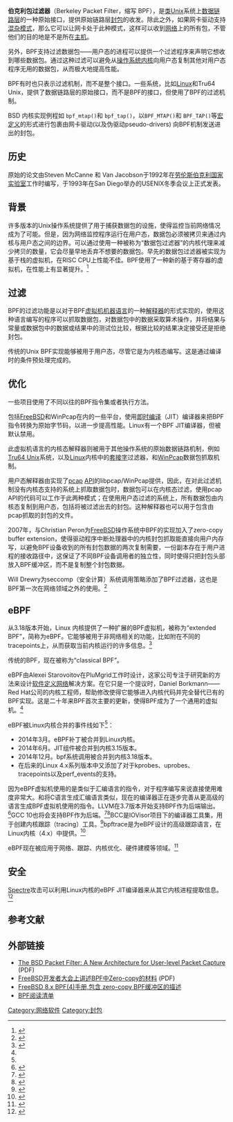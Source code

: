 {{Expert|subject=计算机科学|time=2011-12-08}}
'''伯克利包过滤器'''（Berkeley Packet Filter，缩写 BPF），是[[类Unix|类Unix]]系统上[[数据链路层|数据链路层]]的一种原始接口，提供原始链路层[[封包|封包]]的收发。除此之外，如果网卡驱动支持[[混杂模式|混杂模式]]，那么它可以让网卡处于此种模式，这样可以收到[[网络|网络]]上的所有包，不管他们的目的地是不是所在[[主机|主机]]。

另外，BPF支持过滤数据包——用户态的进程可以提供一个过滤程序来声明它想收到哪些数据包。通过这种过滤可以避免从[[操作系统|操作系统]][[内核|内核]]向用户态复制其他对用户态程序无用的数据包，从而极大地提高性能。

BPF有时也只表示过滤机制，而不是整个接口。一些系统，比如[[Linux|Linux]]和Tru64 Unix，提供了数据链路层的原始接口，而不是BPF的接口，但使用了BPF的过滤机制。

BSD 内核实现例程如 <code>bpf_mtap()</code>和 <code>bpf_tap()</code>，以<code>BPF_MTAP()</code>和 <code>BPF_TAP()</code>等[[宏定义|宏定义]]的形式进行包裹由网卡驱动(以及伪驱动pseudo-drivers) 向BPF机制发送进出的封包。

== 历史 ==
原始的论文由Steven McCanne 和 Van Jacobson于1992年在[[劳伦斯伯克利国家实验室|劳伦斯伯克利国家实验室]]工作时编写，于1993年在San Diego举办的USENIX冬季会议上正式发表。

== 背景 ==
许多版本的Unix操作系统提供了用于捕获数据包的设施，使得监控当前网络情况成为了可能。但是，因为网络监控程序运行在用户态，数据包必须被拷贝来通过内核与用户态之间的边界。可以通过使用一种被称为“数据包过滤器”的内核代理来减少拷贝的数量，它会尽量早地丢弃不想要的数据包。早先的数据包过滤器被实现为基于栈的虚拟机，在RISC CPU上性能不佳。BPF使用了一种新的基于寄存器的虚拟机，在性能上有显著提升。<ref>{{Cite journal|title=The BSD Packet Filter: A New Architecture for User-level Packet Capture|url=http://dl.acm.org/citation.cfm?id=1267303.1267305|last=McCanne|first=Steven|last2=Jacobson|first2=Van|date=1993|journal=Proceedings of the USENIX Winter 1993 Conference Proceedings on USENIX Winter 1993 Conference Proceedings|publisher=USENIX Association|series=USENIX'93|location=Berkeley, CA, USA|pages=2–2}}</ref>

== 过滤 ==
BPF的过滤功能是以对于BPF[[虚拟机|虚拟机]][[机器语言|机器语言]]的一种[[解释器|解释器]]的形式实现的，使用这种语言编写的程序可以抓取数据包，对数据包中的数据采取算术操作，并将结果与常量或数据包中的数据或结果中的测试位比较，根据比较的结果决定接受还是拒绝封包。

传统的Unix BPF实现能够被用于用户态，尽管它是为内核态编写。这是通过编译时的条件预处理完成的。

== 优化 ==
一些项目使用了不同以往的BPF指令集或者执行方法。

包括[[FreeBSD|FreeBSD]]和WinPcap在内的一些平台，使用[[JIT|即时编译]]（JIT）编译器来把BPF指令转换为原始字节码，以进一步提高性能。Linux有一个BPF JIT编译器，但被默认禁用。

此虚拟机语言的内核态解释器则被用于其他操作系统的原始数据链路机制，例如[[Tru64_Unix|Tru64 Unix]]系统，以及[[Linux|Linux]]内核中的[[套接字|套接字]]过滤器，和[[WinPcap|WinPcap]]数据包抓取机制。

用户态解释器由实现了[[pcap|pcap]] [[API|API]]的libpcap/WinPcap提供，因此，在对此过滤机制没有内核态支持的系统上抓取数据包时，数据包可以在内核态过滤，使用pcap API的代码可以工作于此两种模式；在使用用户态过滤的系统上，所有数据包由内核态复制到用户态，包括将被过滤出去的封包。这种解释器也可以用于包含由pcap抓取的封包的文件。

2007年，{{link-en|Robert Watson|Robert Watson (computer scientist)}}与Christian Peron为[[FreeBSD|FreeBSD]]操作系统中BPF的实现加入了zero-copy buffer extension，使得驱动程序中断处理器中的内核封包抓取能直接向用户内存写，以避免BPF设备收到的所有封包数据的两次复制需要，一份副本存在于用户进程的接收路径中，这保证了不同BPF设备调用者的独立性，同时使得只把封包头部放入BPF缓冲区，而不是复制整个封包数据。

Will Drewry为seccomp（安全计算）系统调用策略添加了BPF过滤器，这也是BPF第一次在网络领域之外的使用。<ref name=":0">{{Cite book|chapter=Chapter 2. Technology Background|url=https://book.douban.com/subject/34467459/|publisher=Addison Wesley|date=2019-11-04|isbn=9780136554820|first=Brendan|last=Gregg|title=BPF Performance Tools|year=|location=|pages=|access-date=2019-10-04|archive-date=2019-10-04|archive-url=https://web.archive.org/web/20191004004134/https://book.douban.com/subject/34467459/|dead-url=no}}</ref>

== eBPF ==
从3.18版本开始，Linux 内核提供了一种扩展的BPF虚拟机，被称为“extended BPF”，简称为eBPF。它能够被用于非网络相关的功能，比如附在不同的tracepoints上，从而获取当前内核运行的许多信息。<ref>{{Cite web|title=Extending extended BPF [LWN.net]|url=https://lwn.net/Articles/603983/|accessdate=2019-10-02|work=lwn.net|archive-date=2019-04-24|archive-url=https://web.archive.org/web/20190424023546/https://lwn.net/Articles/603983/|dead-url=no}}</ref>

传统的BPF，现在被称为“classical BPF”。

eBPF由Alexei Starovoitov在PluMgrid工作时设计，这家公司专注于研究新的方法来设计[[軟體定義網路|软件定义网络]]解决方案。在它只是一个提议时，Daniel Borkmann——Red Hat公司的内核工程师，帮助修改使得它能够进入内核代码并完全替代已有的BPF实现。这是二十年来BPF首次主要的更新，使得BPF成为了一个通用的虚拟机。<ref name=":0" />

eBPF被Linux内核合并的事件线如下<ref name=":0" />：

* 2014年3月。eBPF补丁被合并到Linux内核。
* 2014年6月。JIT组件被合并到内核3.15版本。
* 2014年12月。bpf系统调用被合并到内核3.18版本。
* 在后来的Linux 4.x系列版本中又添加了对于kprobes、uprobes、tracepoints以及perf_events的支持。

因为eBPF虚拟机使用的是类似于汇编语言的指令，对于程序编写来说直接使用难度非常大。和将C语言生成汇编语言类似，现在的编译器正在逐步完善从更高级的语言生成BPF虚拟机使用的指令。LLVM在3.7版本开始支持BPF作为后端输出。<ref>{{Cite web|title=BPF Backend Merged Into LLVM To Make Use Of New Kernel Functionality - Phoronix|url=https://www.phoronix.com/scan.php?page=news_item&px=LLVM-BPF-VM-Backend-Lands|accessdate=2019-10-04|work=www.phoronix.com|archive-date=2020-01-24|archive-url=https://web.archive.org/web/20200124153457/https://www.phoronix.com/scan.php?page=news_item&px=LLVM-BPF-VM-Backend-Lands|dead-url=no}}</ref>GCC 10也将会支持BPF作为后端。<ref>{{Cite web|title=Oracle Is Aiming To Contribute An eBPF Backend To The GCC 10 Compiler - Phoronix|url=https://www.phoronix.com/scan.php?page=news_item&px=GCC-10-eBPF-Backend-Plans|accessdate=2019-10-04|work=www.phoronix.com|archive-date=2019-06-22|archive-url=https://web.archive.org/web/20190622051918/https://www.phoronix.com/scan.php?page=news_item&px=GCC-10-eBPF-Backend-Plans|dead-url=no}}</ref><ref>{{Cite web|title=[PATCH 0/8] eBPF support for GCC [LWN.net]|url=https://lwn.net/ml/gcc-patches/20190814213651.20286-1-jose.marchesi@oracle.com/|accessdate=2019-10-04|work=lwn.net}}</ref>BCC是IOVisor项目下的编译器工具集，用于创建内核跟踪（tracing）工具。<ref>{{Cite web|title=BCC|url=https://www.iovisor.org/technology/bcc|accessdate=2019-10-04|work=IO Visor Project|language=en-US|archive-date=2020-06-10|archive-url=https://web.archive.org/web/20200610105334/https://www.iovisor.org/technology/bcc|dead-url=no}}</ref>bpftrace是为eBPF设计的高级跟踪语言，在Linux内核（4.x）中提供。<ref>{{Citation|title=bfptrace(Github)|url=https://github.com/iovisor/bpftrace|publisher=IO Visor Project|date=2019-10-04|accessdate=2019-10-05|archive-date=2019-10-02|archive-url=https://web.archive.org/web/20191002075605/https://github.com/iovisor/bpftrace|dead-url=no}}</ref>

eBPF现在被应用于网络、跟踪、内核优化、硬件建模等领域。<ref>{{Cite journal|title=BPF - in-kernel virtual machine|url=https://www.slideshare.net/AlexeiStarovoitov/bpf-inkernel-virtual-machine?qid=d4cfb32d-67c3-4de4-b359-c50ceb605a5c&v=&b=&from_search=5|last=Alexei Starovoitov|date=2015-02-23}}</ref>

== 安全 ==
[[幽灵漏洞|Spectre]]攻击可以利用Linux内核的eBPF JIT编译器来从其它内核进程提取信息。<ref>{{Cite web|title=Project Zero: Reading privileged memory with a side-channel|url=https://googleprojectzero.blogspot.com/2018/01/reading-privileged-memory-with-side.html|accessdate=2019-10-03|date=2018-01-03|last=Ben|work=Project Zero|archive-date=2019-10-01|archive-url=https://web.archive.org/web/20191001221349/https://googleprojectzero.blogspot.com/2018/01/reading-privileged-memory-with-side.html|dead-url=yes}}</ref>

== 参考文献 ==
<references />
== 外部链接 ==
* [http://www.tcpdump.org/papers/bpf-usenix93.pdf The BSD Packet Filter: A New Architecture for User-level Packet Capture]{{Wayback|url=http://www.tcpdump.org/papers/bpf-usenix93.pdf |date=20090419143212 }} (PDF)
* [http://www.watson.org/~robert/freebsd/2007asiabsdcon/20070309-devsummit-zerocopybpf.pdf FreeBSD开发者大会上讲述BPF中Zero-copy的材料]{{Wayback|url=http://www.watson.org/~robert/freebsd/2007asiabsdcon/20070309-devsummit-zerocopybpf.pdf |date=20080516213834 }} (PDF)
* [http://www.FreeBSD.org/cgi/man.cgi?query=bpf&apropos=0&sektion=0&manpath=FreeBSD+8-current&format=html FreeBSD 8.x BPF(4)手册,包含 zero-copy BPF缓冲区的描述]{{Wayback|url=http://www.freebsd.org/cgi/man.cgi?query=bpf&apropos=0&sektion=0&manpath=FreeBSD+8-current&format=html |date=20200516005207 }}
*[https://qmonnet.github.io/whirl-offload/2016/09/01/dive-into-bpf/ BPF阅读清单]{{Wayback|url=https://qmonnet.github.io/whirl-offload/2016/09/01/dive-into-bpf/ |date=20191002075614 }}

[[Category:网络软件|Category:网络软件]]
[[Category:封包|Category:封包]]